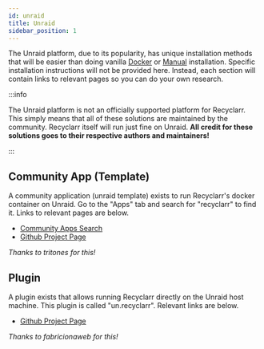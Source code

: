 ```yaml
---
id: unraid
title: Unraid
sidebar_position: 1
---
```


The Unraid platform, due to its popularity, has unique installation methods that will be easier than
doing vanilla [Docker] or [Manual] installation. Specific installation instructions will not be
provided here. Instead, each section will contain links to relevant pages so you can do your own
research.

:::info

The Unraid platform is not an officially supported platform for Recyclarr. This simply means that
all of these solutions are maintained by the community. Recyclarr itself will run just fine on
Unraid. **All credit for these solutions goes to their respective authors and maintainers!**

:::

[Docker]: ./docker.md
[Manual]: ./manual-install.md

## Community App (Template)

A community application (unraid template) exists to run Recyclarr's docker container on Unraid. Go
to the "Apps" tab and search for "recyclarr" to find it. Links to relevant pages are below.

- [Community Apps Search](https://unraid.net/community/apps?q=recyclarr#r)
- [Github Project Page](https://github.com/tritones/unraid-templates)

*Thanks to tritones for this!*

## Plugin

A plugin exists that allows running Recyclarr directly on the Unraid host machine. This plugin is
called "un.recyclarr". Relevant links are below.

- [Github Project Page](https://github.com/fabricionaweb/un.recyclarr)

*Thanks to fabricionaweb for this!*
